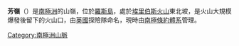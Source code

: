 {{coord|77|29|S|167|11|E|source:GNIS|display=title}}

'''芳嶺'''（{{lang-en|Fang Ridge}}）是[[南極洲|南極洲]]的山嶺，位於[[羅斯島|羅斯島]]，處於[[埃里伯斯火山|埃里伯斯火山]]東北坡，是火山大規模爆發後留下的火山口，由[[英國|英國]]探險隊命名，現時由[[南極條約體系|南極條約體系]]管理。

{{DEFAULTSORT:Fang Ridge}}
[[Category:南極洲山脈|Category:南極洲山脈]]


{{RossIsland-geo-stub}}